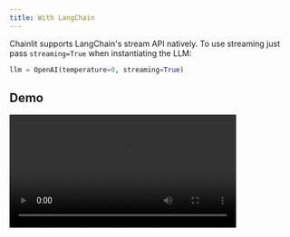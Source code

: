 ```yaml
---
title: With LangChain
---
```


Chainlit supports LangChain's stream API natively. To use streaming just pass `streaming=True` when instantiating the LLM:

```python
llm = OpenAI(temperature=0, streaming=True)
```

## Demo
<video controls height="200" src="https://chainlit-cloud.s3.eu-west-3.amazonaws.com/docs/langchain_streaming.mp4" />



